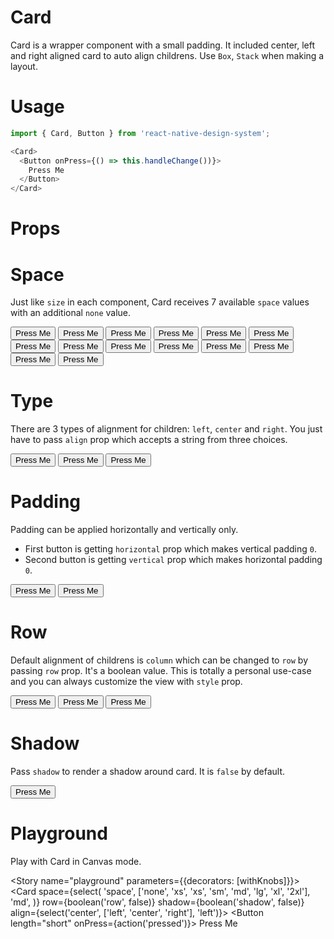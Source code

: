 
<Meta title="Card" component={Card} />

# Card

Card is a wrapper component with a small padding. It included center, left and right aligned card to auto align childrens. Use `Box`, `Stack` when making a layout.

# Usage

```js
import { Card, Button } from 'react-native-design-system';

<Card>
  <Button onPress={() => this.handleChange())}>
    Press Me
  </Button>
</Card>
```

# Props

<Props of={Card} />

# Space

Just like `size` in each component, Card receives 7 available `space` values with an additional `none` value.

<Preview>
  <Story name="space">
    <Stack>
      <Card space="none">
        <Button onPress={action('pressed')}>Press Me</Button>
      </Card>
      <Card space="xs">
        <Button onPress={action('pressed')}>Press Me</Button>
      </Card>
      <Card space="sm">
        <Button onPress={action('pressed')}>Press Me</Button>
      </Card>
      <Card space="md">
        <Button onPress={action('pressed')}>Press Me</Button>
      </Card>
      <Card space="lg">
        <Button onPress={action('pressed')}>Press Me</Button>
      </Card>
      <Card space="xl">
        <Button onPress={action('pressed')}>Press Me</Button>
      </Card>
      <Card space="2xl">
        <Button onPress={action('pressed')}>Press Me</Button>
      </Card>
      <Card space="3xl">
        <Button onPress={action('pressed')}>Press Me</Button>
      </Card>
      <Card space="4xl">
        <Button onPress={action('pressed')}>Press Me</Button>
      </Card>
      <Card space="5xl">
        <Button onPress={action('pressed')}>Press Me</Button>
      </Card>
      <Card space="6xl">
        <Button onPress={action('pressed')}>Press Me</Button>
      </Card>
      <Card space="7xl">
        <Button onPress={action('pressed')}>Press Me</Button>
      </Card>
      <Card space="8xl">
        <Button onPress={action('pressed')}>Press Me</Button>
      </Card>
      <Card space="9xl">
        <Button onPress={action('pressed')}>Press Me</Button>
      </Card>
    </Stack>
  </Story>
</Preview>

# Type

There are 3 types of alignment for children: `left`, `center` and `right`. You just have to pass `align` prop which accepts a string from three choices.

<Preview>
  <Story name="type">
    <Stack>
      <Card align="left">
        <Button length="short" onPress={action('pressed')}>
          Press Me
        </Button>
      </Card>
      <Card align="center">
        <Button length="short" onPress={action('pressed')}>
          Press Me
        </Button>
      </Card>
      <Card align="right">
        <Button length="short" onPress={action('pressed')}>
          Press Me
        </Button>
      </Card>
    </Stack>
  </Story>
</Preview>

# Padding

Padding can be applied horizontally and vertically only.

- First button is getting `horizontal` prop which makes vertical padding `0`.
- Second button is getting `vertical` prop which makes horizontal padding `0`.

<Preview>
  <Story name="padding">
    <Stack>
      <Card horizontal>
        <Button onPress={action('pressed')}>Press Me</Button>
      </Card>
      <Card vertical>
        <Button onPress={action('pressed')}>Press Me</Button>
      </Card>
    </Stack>
  </Story>
</Preview>

# Row

Default alignment of childrens is `column` which can be changed to `row` by passing `row` prop. It's a boolean value. This is totally a personal use-case and you can always customize the view with `style` prop.

<Preview>
  <Story name="row">
    <Stack>
      <Card row>
        <Button length="short" onPress={action('pressed')}>
          Press Me
        </Button>
        <Button length="short" onPress={action('pressed')}>
          Press Me
        </Button>
        <Button length="short" onPress={action('pressed')}>
          Press Me
        </Button>
      </Card>
    </Stack>
  </Story>
</Preview>

# Shadow

Pass `shadow` to render a shadow around card. It is `false` by default.

<Preview>
  <Story name="shadow">
    <Card row shadow={true}>
      <Button length="short" onPress={action('pressed')}>
        Press Me
      </Button>
    </Card>
  </Story>
</Preview>

# Playground

Play with Card in Canvas mode.

<Story name="playground" parameters={{decorators: [withKnobs]}}>
  <Card
    space={select(
      'space',
      ['none', 'xs', 'xs', 'sm', 'md', 'lg', 'xl', '2xl'],
      'md',
    )}
    row={boolean('row', false)}
    shadow={boolean('shadow', false)}
    align={select('center', ['left', 'center', 'right'], 'left')}>
    <Button length="short" onPress={action('pressed')}>
      Press Me
    </Button>
  </Card>
</Story>
